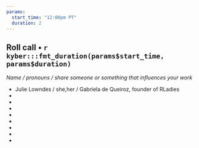 ```yaml
---
params: 
  start_time: "12:00pm PT"
  duration: 2
---
```


## Roll call • `r kyber:::fmt_duration(params$start_time, params$duration)`

*Name / pronouns / share someone or something that influences your work*

- Julie Lowndes / she,her / Gabriela de Queiroz, founder of RLadies
-   
-  
- 
-  
-  
-  
- 
-  